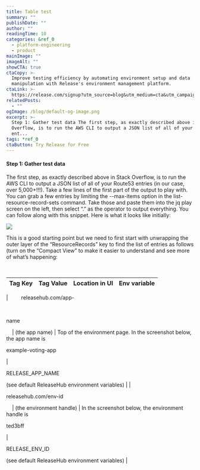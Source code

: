```yaml
---
title: Table test
summary: ""
publishDate: ""
author: ""
readingTime: 10
categories: &ref_0
  - platform-engineering
  - product
mainImage: ""
imageAlt: ""
showCTA: true
ctaCopy: >-
  Improve testing efficiency by automating environment setup and data
  manipulation with Release's environment management platform.
ctaLink: >-
  https://release.com/signup?utm_source=blog&utm_medium=cta&utm_campaign=blog-cta&utm_content=table-test
relatedPosts:
  - ""
ogImage: /blog/default-og-image.png
excerpt: >-
  Step 1: Gather test data The first step, as exactly described above in Stack
  Overflow, is to run the AWS CLI to output a JSON list of all of your Route53
  ent...
tags: *ref_0
ctaButton: Try Release for Free
---
```


#### Step 1: Gather test data

The first step, as exactly described above in Stack Overflow, is to run the AWS CLI to output a JSON list of all of your Route53 entries (in our case, over 5,000+!!!). Take a few lines of the first part of the output to play with. You can grab a few entries by limiting the --max-items option in the list-resource-record-sets command. Take those and paste them into the jq play screen on the left, then select “.” as the operator to output everything. You can follow along with this snippet. Here is what it looks like initially:

![](/blog-images/1341fcd03400c51a9212ba68db72ae33.png)

This is a good starting point but we need to first start with unwrapping the outer layer of the “ResourceRecords” key to find the list of entries as follows (turn on the “Compact View” to make it easier to understand and see more of what’s happening:

                                               

| Tag Key | Tag Value | Location in UI | Env variable |
| ------- | --------- | -------------- | ------------ |

|        
releasehub.com/app-

       

name

    | (the app name) | Top of the environment page. In the screenshot below, the app name is

example-voting-app

|

RELEASE_APP_NAME

(see default ReleaseHub environment variables) |
|        

releasehub.com/env-id

    | (the environment handle) | In the screenshot below, the environment handle is

ted3bff

|

RELEASE_ENV_ID

(see default ReleaseHub environment variables) |
